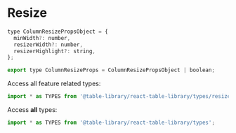 
<Meta title="Types/Resize" />

# Resize

```javascript
type ColumnResizePropsObject = {
  minWidth?: number,
  resizerWidth?: number,
  resizerHighlight?: string,
};

export type ColumnResizeProps = ColumnResizePropsObject | boolean;
```

Access all feature related types:

```javascript
import * as TYPES from '@table-library/react-table-library/types/resize';
```

Access **all** types:

```javascript
import * as TYPES from '@table-library/react-table-library/types';
```
